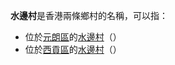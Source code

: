 '''水邊村'''是香港兩條鄉村的名稱，可以指：
* 位於[[元朗區|元朗區]]的[[水邊村_(元朗區)|水邊村]]（{{lang-en|Shui Pin Tsuen}}）
* 位於[[西貢區|西貢區]]的[[水邊村_(西貢區)|水邊村]]（{{lang-en|Shui Bin Tsuen}}）

{{disambiguation|cat=三字消歧义}}